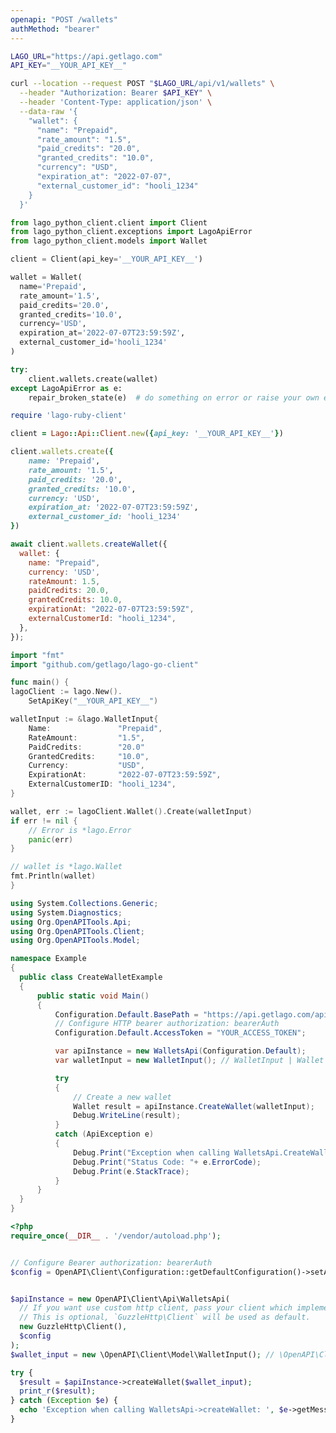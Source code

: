 ```yaml
---
openapi: "POST /wallets"
authMethod: "bearer"
---
```


<RequestExample>

```bash cURL
LAGO_URL="https://api.getlago.com"
API_KEY="__YOUR_API_KEY__"

curl --location --request POST "$LAGO_URL/api/v1/wallets" \
  --header "Authorization: Bearer $API_KEY" \
  --header 'Content-Type: application/json' \
  --data-raw '{
    "wallet": {
      "name": "Prepaid",
      "rate_amount": "1.5",
      "paid_credits": "20.0",
      "granted_credits": "10.0",
      "currency": "USD",
      "expiration_at": "2022-07-07",
      "external_customer_id": "hooli_1234"
    }
  }'
```

```python Python
from lago_python_client.client import Client
from lago_python_client.exceptions import LagoApiError
from lago_python_client.models import Wallet

client = Client(api_key='__YOUR_API_KEY__')

wallet = Wallet(
  name='Prepaid',
  rate_amount='1.5',
  paid_credits='20.0',
  granted_credits='10.0',
  currency='USD',
  expiration_at='2022-07-07T23:59:59Z',
  external_customer_id='hooli_1234'
)

try:
    client.wallets.create(wallet)
except LagoApiError as e:
    repair_broken_state(e)  # do something on error or raise your own exception
```

```ruby Ruby
require 'lago-ruby-client'

client = Lago::Api::Client.new({api_key: '__YOUR_API_KEY__'})

client.wallets.create({
    name: 'Prepaid',
    rate_amount: '1.5',
    paid_credits: '20.0',
    granted_credits: '10.0',
    currency: 'USD',
    expiration_at: '2022-07-07T23:59:59Z',
    external_customer_id: 'hooli_1234'
})
```

```js Javascript
await client.wallets.createWallet({
  wallet: {
    name: "Prepaid",
    currency: 'USD',
    rateAmount: 1.5,
    paidCredits: 20.0,
    grantedCredits: 10.0,
    expirationAt: "2022-07-07T23:59:59Z",
    externalCustomerId: "hooli_1234",
  },
});
```

```go Go
import "fmt"
import "github.com/getlago/lago-go-client"

func main() {
lagoClient := lago.New().
    SetApiKey("__YOUR_API_KEY__")

walletInput := &lago.WalletInput{
    Name:               "Prepaid",
    RateAmount:         "1.5",
    PaidCredits:        "20.0"
    GrantedCredits:     "10.0",
    Currency:           "USD",
    ExpirationAt:       "2022-07-07T23:59:59Z",
    ExternalCustomerID: "hooli_1234",
}

wallet, err := lagoClient.Wallet().Create(walletInput)
if err != nil {
    // Error is *lago.Error
    panic(err)
}

// wallet is *lago.Wallet
fmt.Println(wallet)
}
```

```csharp C#
using System.Collections.Generic;
using System.Diagnostics;
using Org.OpenAPITools.Api;
using Org.OpenAPITools.Client;
using Org.OpenAPITools.Model;

namespace Example
{
  public class CreateWalletExample
  {
      public static void Main()
      {
          Configuration.Default.BasePath = "https://api.getlago.com/api/v1";
          // Configure HTTP bearer authorization: bearerAuth
          Configuration.Default.AccessToken = "YOUR_ACCESS_TOKEN";

          var apiInstance = new WalletsApi(Configuration.Default);
          var walletInput = new WalletInput(); // WalletInput | Wallet payload

          try
          {
              // Create a new wallet
              Wallet result = apiInstance.CreateWallet(walletInput);
              Debug.WriteLine(result);
          }
          catch (ApiException e)
          {
              Debug.Print("Exception when calling WalletsApi.CreateWallet: " + e.Message );
              Debug.Print("Status Code: "+ e.ErrorCode);
              Debug.Print(e.StackTrace);
          }
      }
  }
}
```

```php PHP
<?php
require_once(__DIR__ . '/vendor/autoload.php');


// Configure Bearer authorization: bearerAuth
$config = OpenAPI\Client\Configuration::getDefaultConfiguration()->setAccessToken('YOUR_ACCESS_TOKEN');


$apiInstance = new OpenAPI\Client\Api\WalletsApi(
  // If you want use custom http client, pass your client which implements `GuzzleHttp\ClientInterface`.
  // This is optional, `GuzzleHttp\Client` will be used as default.
  new GuzzleHttp\Client(),
  $config
);
$wallet_input = new \OpenAPI\Client\Model\WalletInput(); // \OpenAPI\Client\Model\WalletInput | Wallet payload

try {
  $result = $apiInstance->createWallet($wallet_input);
  print_r($result);
} catch (Exception $e) {
  echo 'Exception when calling WalletsApi->createWallet: ', $e->getMessage(), PHP_EOL;
}
```

</RequestExample>
